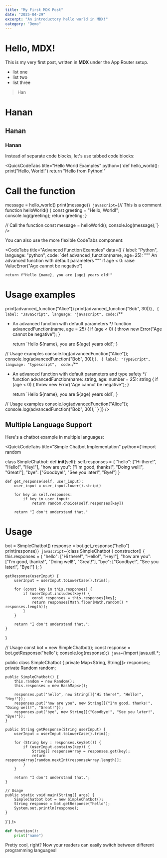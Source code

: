 ```yaml
---
title: "My First MDX Post"
date: "2025-04-29"
excerpt: "An introductory hello world in MDX!"
category: "Demo"
---
```


# Hello, MDX!

This is my very first post, written in **MDX** under the App Router setup.

- list one
- list two
- list three

> Han

# Hanan
## Hanan
### Hanan

Instead of separate code blocks, let's use tabbed code blocks:

<QuickCodeTabs
  title="Hello World Examples"
  python={`def hello_world():
    print("Hello, World!")
    return "Hello from Python!"

# Call the function
message = hello_world()
print(message)`}
  javascript={`// This is a comment
function helloWorld() {
  const greeting = "Hello, World!";
  console.log(greeting);
  return greeting;
}

// Call the function
const message = helloWorld();
console.log(message);`}
/>

You can also use the more flexible CodeTabs component:

<CodeTabs
  title="Advanced Function Examples"
  data={[
    {
      label: "Python",
      language: "python",
      code: `def advanced_function(name, age=25):
    """
    An advanced function with default parameters
    """
    if age < 0:
        raise ValueError("Age cannot be negative")
    
    return f"Hello {name}, you are {age} years old!"

# Usage examples
print(advanced_function("Alice"))
print(advanced_function("Bob", 30))`
    },
    {
      label: "JavaScript",
      language: "javascript",
      code: `/**
 * An advanced function with default parameters
 */
function advancedFunction(name, age = 25) {
    if (age < 0) {
        throw new Error("Age cannot be negative");
    }
    
    return \`Hello \${name}, you are \${age} years old!\`;
}

// Usage examples
console.log(advancedFunction("Alice"));
console.log(advancedFunction("Bob", 30));`
    },
    {
      label: "TypeScript",
      language: "typescript", 
      code: `/**
 * An advanced function with default parameters and type safety
 */
function advancedFunction(name: string, age: number = 25): string {
    if (age < 0) {
        throw new Error("Age cannot be negative");
    }
    
    return \`Hello \${name}, you are \${age} years old!\`;
}

// Usage examples
console.log(advancedFunction("Alice"));
console.log(advancedFunction("Bob", 30));`
    }
  ]}
/>

## Multiple Language Support

Here's a chatbot example in multiple languages:

<QuickCodeTabs
  title="Simple Chatbot Implementation"
  python={`import random

class SimpleChatbot:
    def __init__(self):
        self.responses = {
            "hello": ["Hi there!", "Hello!", "Hey!"],
            "how are you": ["I'm good, thanks!", "Doing well!", "Great!"],
            "bye": ["Goodbye!", "See you later!", "Bye!"]
        }
    
    def get_response(self, user_input):
        user_input = user_input.lower().strip()
        
        for key in self.responses:
            if key in user_input:
                return random.choice(self.responses[key])
        
        return "I don't understand that."

# Usage
bot = SimpleChatbot()
response = bot.get_response("hello")
print(response)`}
  javascript={`class SimpleChatbot {
    constructor() {
        this.responses = {
            "hello": ["Hi there!", "Hello!", "Hey!"],
            "how are you": ["I'm good, thanks!", "Doing well!", "Great!"],
            "bye": ["Goodbye!", "See you later!", "Bye!"]
        };
    }
    
    getResponse(userInput) {
        userInput = userInput.toLowerCase().trim();
        
        for (const key in this.responses) {
            if (userInput.includes(key)) {
                const responses = this.responses[key];
                return responses[Math.floor(Math.random() * responses.length)];
            }
        }
        
        return "I don't understand that.";
    }
}

// Usage
const bot = new SimpleChatbot();
const response = bot.getResponse("hello");
console.log(response);`}
  java={`import java.util.*;

public class SimpleChatbot {
    private Map<String, String[]> responses;
    private Random random;
    
    public SimpleChatbot() {
        this.random = new Random();
        this.responses = new HashMap<>();
        
        responses.put("hello", new String[]{"Hi there!", "Hello!", "Hey!"});
        responses.put("how are you", new String[]{"I'm good, thanks!", "Doing well!", "Great!"});
        responses.put("bye", new String[]{"Goodbye!", "See you later!", "Bye!"});
    }
    
    public String getResponse(String userInput) {
        userInput = userInput.toLowerCase().trim();
        
        for (String key : responses.keySet()) {
            if (userInput.contains(key)) {
                String[] responseArray = responses.get(key);
                return responseArray[random.nextInt(responseArray.length)];
            }
        }
        
        return "I don't understand that.";
    }
    
    // Usage
    public static void main(String[] args) {
        SimpleChatbot bot = new SimpleChatbot();
        String response = bot.getResponse("hello");
        System.out.println(response);
    }
}`}
/>

```python
def function():
    print("name")
```

Pretty cool, right? Now your readers can easily switch between different programming languages!